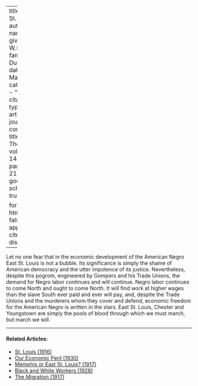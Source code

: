 
---
title: 'East St. Louis'
author:
  - name:
      given: W.E.B.
      family: Du Bois
date: Mar. 1917
categories: 
  - ""
citation: 
  type: article-journal
  container-title: The Crisis
  volume: 14
  issue: 5
  page: 215-216
google-scholar: true

format:
  html:
    toc: false
    appendix-cite-as: display
---


Let no one fear that in the economic development of the American Negro East St. Louis is not a bubble. Its significance is simply the shame of American democracy and the utter impotence of its justice. Nevertheless, despite this pogrom, engineered by Gompers and his Trade Unions, the demand for Negro labor continues and will continue. Negro labor continues to come North and ought to come North. It will find work at higher wages than the slave South ever paid and ever will pay, and, despite the Trade Unions and the murderers whom they cover and defend, economic freedom for the American Negro is written in the stars. East St. Louis, Chester and Youngstown are simply the pools of blood through which we must march, but march we will.

<!-- Similar articles start here -->

<hr>
#### Related Articles:

* [St. Louis (1916)](/Volumes/11/05/st_louis.html)
* [Our Economic Peril (1930)](/Volumes/37/03/our_economic_peril.html)
* [Memphis or East St. Louis? (1917)](/Volumes/14/03/memphis_or_east_st_louis.html)
* [Black and White Workers (1928)](/Volumes/35/03/black_and_white_workers.html)
* [The Migration (1917)](/Volumes/14/01/migration.html)

<!-- Similar articles end here -->